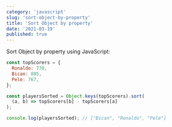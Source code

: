 ```yaml
---
category: 'javascript'
slug: 'sort-object-by-property'
title: 'Sort Object by property'
date: '2021-03-19'
published: true
---
```


Sort Object by property using JavaScript:

```js
const topScorers = {
  Ronaldo: 770,
  Bican: 805,
  Pele: 767,
};

const playersSorted = Object.keys(topScorers).sort(
  (a, b) => topScorers[b] - topScorers[a]
);

console.log(playersSorted); // ["Bican", "Ronaldo", "Pele"]
```
